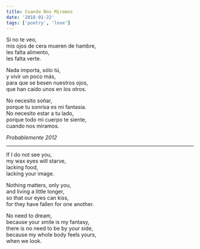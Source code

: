 ```yaml
---
title: Cuando Nos Miramos
date: '2018-01-22'
tags: ['poetry', 'love']
---
```


<div className="italic">
Sí no te veo,<br/>
mis ojos de cera mueren de hambre,<br/>
les falta alimento,<br/>
les falta verte.<br/>

Nada importa, sólo tú,<br/>
y vivir un poco más,<br/>
para que se besen nuestros ojos,<br/>
que han caído unos en los otros.<br/>

No necesito soñar,<br/>
porque tu sonrisa es mi fantasía.<br/>
No necesito estar a tu lado,<br/>
porque todo mi cuerpo te siente,<br/>
cuando nos miramos.<br/>
</div>

*Probablemente 2012*

***

<div className="italic">
If I do not see you,<br/>
my wax eyes will starve,<br/>
lacking food,<br/>
lacking your image.<br/>

Nothing matters, only you,<br/>
and living a little longer,<br/>
so that our eyes can kiss,<br/>
for they have fallen for one another.<br/>

No need to dream,<br/>
because your smile is my fantasy,<br/>
there is no need to be by your side,<br/>
because my whole body feels yours,<br/>
when we look.<br/>
</div>